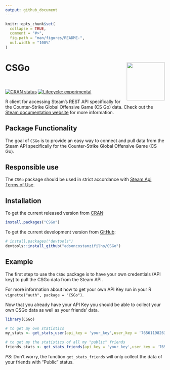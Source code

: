 ```yaml
---
output: github_document
---
```


<!-- README.md is generated from README.Rmd. Please edit that file -->

```r
knitr::opts_chunk$set(
  collapse = TRUE,
  comment = "#>",
  fig.path = "man/figures/README-",
  out.width = "100%"
)
```

# CSGo <img src="man/img/logo.png" width="120px" align="right" />

<br>

<!-- badges: start -->
[![CRAN status](https://www.r-pkg.org/badges/version/CSGo)](https://CRAN.R-project.org/package=CSGo)
[![Lifecycle: experimental](https://img.shields.io/badge/lifecycle-experimental-orange.svg)](https://lifecycle.r-lib.org/articles/stages.html#experimental)
<!-- badges: end -->

R client for accessing Steam's REST API specifically for the Counter-Strike Global Offensive Game (CS Go) data. Check out the [Steam documentation website](https://developer.valvesoftware.com/wiki/Steam_Web_API) for more information.

## Package Functionality

The goal of `CSGo` is to provide an easy way to connect and pull data from the Steam API specifically for the Counter-Strike Global Offensive Game (CS Go).

## Responsible use

The `CSGo` package should be used in strict accordance with [Steam Api Terms of Use](https://steamcommunity.com/dev/apiterms).

## Installation

To get the current released version from [CRAN](https://cran.r-project.org/web/packages/CSGo/index.html):

``` r
install.packages("CSGo")
```

To get the current development version from [GitHub](https://github.com/adsoncostanzifilho/CSGo):

``` r
# install.packages("devtools")
devtools::install_github("adsoncostanzifilho/CSGo")
```

## Example

The first step to use the `CSGo` package is to have your own credentials (API key) to pull the CSGo data from the Steam API.

For more information about how to get your own API Key run in your R `vignette("auth", package = "CSGo")`.

Now that you already have your API Key you should be able to collect your own CSGo data as well as your friends' data.

```r
library(CSGo)

# to get my own statistics
my_stats <- get_stats_user(api_key = 'your_key',user_key = '76561198263364899')

# to get my the statistics of all my "public" friends
friends_stats <- get_stats_friends(api_key = 'your_key',user_key = '76561198263364899')

```

*PS*: Don't worry, the function `get_stats_friends` will only collect the data of your friends with "Public" status. 
